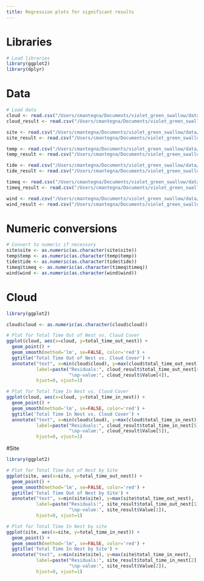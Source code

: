 ```yaml
---
title: Regression plots for significant results
---
```


# Libraries
```r

# Load libraries
library(ggplot2)
library(dplyr)
```

# Data
```r

# Load data
cloud <- read.csv("/Users/cmantegna/Documents/violet_green_swallow/data/vg_swallow_aggregate_by_cloud_cover.csv", header = TRUE)
cloud_result <- read.csv("/Users/cmantegna/Documents/violet_green_swallow/output/vg_swallow_aggregate_by_cloud_cover_results.csv", header = TRUE)

site <- read.csv("/Users/cmantegna/Documents/violet_green_swallow/data/vg_swallow_aggregate_by_site.csv", header = TRUE)
site_result <- read.csv("/Users/cmantegna/Documents/violet_green_swallow/output/vg_swallow_aggregate_by_site_results.csv", header = TRUE)

temp <- read.csv("/Users/cmantegna/Documents/violet_green_swallow/data/vg_swallow_aggregate_by_temperature_f.csv", header = TRUE)
temp_result <- read.csv("/Users/cmantegna/Documents/violet_green_swallow/output/vg_swallow_aggregate_by_temperature_f_results.csv" , header = TRUE)

tide <- read.csv("/Users/cmantegna/Documents/violet_green_swallow/data/vg_swallow_aggregate_by_tide.csv", header = TRUE)
tide_result <- read.csv("/Users/cmantegna/Documents/violet_green_swallow/output/vg_swallow_aggregate_by_tide_results.csv" , header = TRUE)

timeq <- read.csv("/Users/cmantegna/Documents/violet_green_swallow/data/vg_swallow_aggregate_by_time_quadrant.csv", header = TRUE)
timeq_result <- read.csv("/Users/cmantegna/Documents/violet_green_swallow/data/vg_swallow_aggregate_by_time_quadrant_results.csv", header = TRUE)

wind <- read.csv("/Users/cmantegna/Documents/violet_green_swallow/data/vg_swallow_aggregate_by_wind_speed.csv", header = TRUE)
wind_result <- read.csv("/Users/cmantegna/Documents/violet_green_swallow/data/vg_swallow_aggregate_by_wind_speed_results.csv", header = TRUE)

```

# Numeric conversions
```r
# Convert to numeric if necessary
site$site <- as.numeric(as.character(site$site))
temp$temp <- as.numeric(as.character(temp$temp))
tide$tide <- as.numeric(as.character(tide$tide))
timeq$timeq <- as.numeric(as.character(timeq$timeq))
wind$wind <- as.numeric(as.character(wind$wind))


```

# Cloud
```r

library(ggplot2)

cloud$cloud <- as.numeric(as.character(cloud$cloud))

# Plot for Total Time Out of Nest vs. Cloud Cover
ggplot(cloud, aes(x=cloud, y=total_time_out_nest)) +
  geom_point() +
  geom_smooth(method='lm', se=FALSE, color='red') +
  ggtitle('Total Time Out of Nest vs. Cloud Cover') +
  annotate("text", x=min(cloud$cloud), y=max(cloud$total_time_out_nest), 
           label=paste("Residuals:", cloud_result$total_time_out_nest[4], 
                       "\np-value:", cloud_result$Value[4]), 
           hjust=0, vjust=1)

# Plot for Total Time In Nest vs. Cloud Cover
ggplot(cloud, aes(x=cloud, y=total_time_in_nest)) +
  geom_point() +
  geom_smooth(method='lm', se=FALSE, color='red') +
  ggtitle('Total Time In Nest vs. Cloud Cover') +
  annotate("text", x=min(cloud$cloud), y=max(cloud$total_time_in_nest), 
           label=paste("Residuals:", cloud_result$total_time_in_nest[5], 
                       "\np-value:", cloud_result$Value[5]), 
           hjust=0, vjust=1)

```

#Site
```r

library(ggplot2)

# Plot for Total Time Out of Nest by Site
ggplot(site, aes(x=site, y=total_time_out_nest)) +
  geom_point() +
  geom_smooth(method='lm', se=FALSE, color='red') +
  ggtitle('Total Time Out of Nest by Site') +
  annotate("text", x=min(site$site), y=max(site$total_time_out_nest), 
           label=paste("Residuals:", site_result$total_time_out_nest[1], 
                       "\np-value:", site_result$Value[1]), 
           hjust=0, vjust=1)

# Plot for Total Time In Nest by site
ggplot(site, aes(x=site, y=total_time_in_nest)) +
  geom_point() +
  geom_smooth(method='lm', se=FALSE, color='red') +
  ggtitle('Total Time In Nest by Site') +
  annotate("text", x=min(site$site), y=max(site$total_time_in_nest), 
           label=paste("Residuals:", site_result$total_time_in_nest[2], 
                       "\np-value:", site_result$Value[2]), 
           hjust=0, vjust=1)

```


